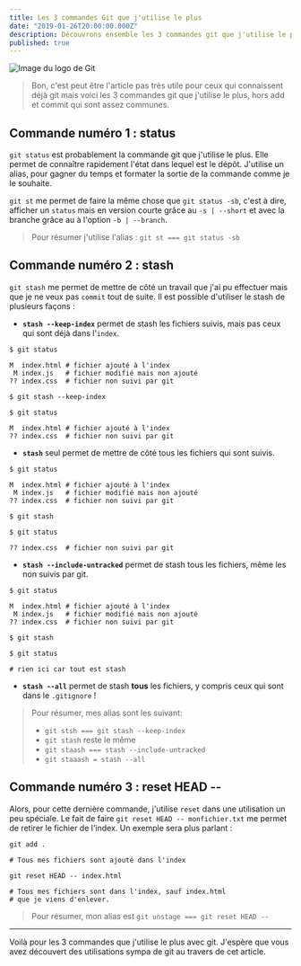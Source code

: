 ```yaml
---
title: Les 3 commandes Git que j'utilise le plus
date: "2019-01-26T20:00:00.000Z"
description: Découvrons ensemble les 3 commandes git que j'utilise le plus !
published: true
---
```


![Image du logo de Git](./git.png)

> Bon, c'est peut être l'article pas très utile pour ceux qui connaissent déjà
> git mais voici les 3 commandes git que j'utilise le plus, hors add et commit
> qui sont assez communes.

## Commande numéro 1 : status

`git status` est probablement la commande git que j'utilise le plus. Elle permet
de connaître rapidement l'état dans lequel est le dépôt. J'utilise un alias,
pour gagner du temps et formater la sortie de la commande comme je le souhaite.

`git st` me permet de faire la même chose que `git status -sb`, c'est à dire,
afficher un `status` mais en version courte grâce au `-s | --short` et avec la
branche grâce au à l'option `-b | --branch`.

> Pour résumer j'utilise l'alias : `git st === git status -sb`

## Commande numéro 2 : stash

`git stash` me permet de mettre de côté un travail que j'ai pu effectuer mais
que je ne veux pas `commit` tout de suite. Il est possible d'utiliser le stash
de plusieurs façons :

- **`stash --keep-index`** permet de stash les fichiers suivis, mais pas ceux
  qui sont déjà dans l'`index`.

```bash{1,7,9}
$ git status

M  index.html # fichier ajouté à l'index
 M index.js   # fichier modifié mais non ajouté
?? index.css  # fichier non suivi par git

$ git stash --keep-index

$ git status

M  index.html # fichier ajouté à l'index
?? index.css  # fichier non suivi par git
```

- **`stash`** seul permet de mettre de côté tous les fichiers qui sont suivis.

```bash{1,7,9}
$ git status

M  index.html # fichier ajouté à l'index
 M index.js   # fichier modifié mais non ajouté
?? index.css  # fichier non suivi par git

$ git stash

$ git status

?? index.css  # fichier non suivi par git
```

- **`stash --include-untracked`** permet de stash tous les fichiers, même les
  non suivis par git.

```bash{1,7,9}
$ git status

M  index.html # fichier ajouté à l'index
 M index.js   # fichier modifié mais non ajouté
?? index.css  # fichier non suivi par git

$ git stash

$ git status

# rien ici car tout est stash
```

- **`stash --all`** permet de stash **tous** les fichiers, y compris ceux qui
  sont dans le `.gitignore` !

> Pour résumer, mes alias sont les suivant:
>
> - `git stsh === git stash --keep-index`
> - `git stash` reste le même
> - `git staash === stash --include-untracked`
> - `git staaash = stash --all`

## Commande numéro 3 : reset HEAD --

Alors, pour cette dernière commande, j'utilise `reset` dans une utilisation un peu
spéciale. Le fait de faire `git reset HEAD -- monfichier.txt` me permet de
retirer le fichier de l'index. Un exemple sera plus parlant :

```bash{1,5}
git add .

# Tous mes fichiers sont ajouté dans l'index

git reset HEAD -- index.html

# Tous mes fichiers sont dans l'index, sauf index.html
# que je viens d'enlever.
```

> Pour résumer, mon alias est `git unstage === git reset HEAD --`

---

Voilà pour les 3 commandes que j'utilise le plus avec git. J'espère que vous avez
découvert des utilisations sympa de git au travers de cet article.
